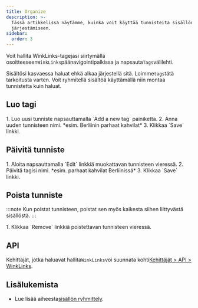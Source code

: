 ```yaml
---
title: Organize
description: >-
  Tässä artikkelissa näytämme, kuinka voit käyttää tunnisteita sisällön
  järjestämiseen.
sidebar:
  order: 3
---
```


Voit hallita WinkLinks-tagejasi siirtymällä osoitteeseen`WinkLinks`päänavigointipalkissa ja napsauta`Tags`välilehti.

Sisältösi kasvaessa haluat ehkä alkaa järjestellä sitä. Loimme`tags`tätä tarkoitusta varten. Voit ryhmitellä sisältöä käyttämällä niin montaa tunnistetta kuin haluat.

## Luo tagi

<Steps>
  1. Luo uusi tunniste napsauttamalla `Add a new tag` painiketta.
  2. Anna uuden tunnisteen nimi. *esim. Berliinin parhaat kahvilat*
  3. Klikkaa `Save` linkki.
</Steps>


## Päivitä tunniste

<Steps>
  1. Aloita napsauttamalla `Edit` linkkiä muokattavan tunnisteen vieressä.
  2. Päivitä tagisi nimi. *esim. parhaat kahvilat Berliinissä*
  3. Klikkaa `Save` linkki.
</Steps>


## Poista tunniste

:::note
Kun poistat tunnisteen, poistat sen myös kaikesta siihen liittyvästä sisällöstä.
:::

<Steps>
  1. Klikkaa `Remove` linkkiä poistettavan tunnisteen vieressä.
</Steps>


## API

Kehittäjät, jotka haluavat hallita`WinkLinks`voi suunnata kohti[Kehittäjät > API > WinkLinks](/developers/apis/#winklinks-api).

## Lisälukemista

* Lue lisää aiheesta[sisällön ryhmittely](/link-manager/content#grouping-content).

